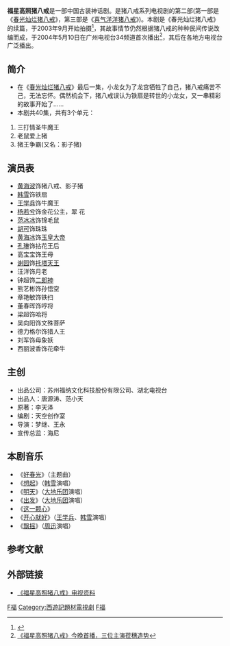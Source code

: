{{refimprove|time=2010-04-29T05:51:46+00:00}}
{{电视节目信息框
| 名稱 = 福星高照猪八戒
| 原名 = 
| 圖片 = Fu xing gao zhao ba jie.jpg
| 圖說 = 
| 分類 = 古装神话剧
| 原創者 = [[李天泽|李天泽]]
| 編劇 = 天空创作室
| 导演 = [[梦继|梦继]]、[[王永|王永]]
| 演出 = [[黄海波|黄海波]]、[[韩雪|韩雪]]、[[范冰冰|范冰冰]]、[[胡可_(演员)|胡可]]、[[王学兵|王学兵]]
| 配音 = 
| 旁白 = 
| 主題曲 = 好春光([[上海市长宁区少年宫合唱团|上海市长宁区少年宫合唱团]]演唱)
| 片尾曲 = 开心就好([[韩雪|韩雪]]、[[王子铭|王子铭]])
| 作曲 = 
| 國家 = {{PRC}}
| 語言 = [[普通话|普通话]]
| 季數 = 
| 集數 = 40集
| 每集列表 = 
| 製片人 = [[范小天|范小天]]
| 執行製片 = 
| 拍攝地 = {{CHN}}
| 攝像 = 
| 每集長 = 
| 頻道 = 
| 電視網 = 广州电视台34频道
| 視頻制式 = 
| 音頻制式 = 
| 播出國家 ={{CHN}} 
| 開始 = 2004年5月10日
| 結束 =
| 先於 = 
| 後於 = 
| 相關劇集 = 《[[春光灿烂猪八戒|春光灿烂猪八戒]]》2000年<br>《[[喜气洋洋猪八戒|喜气洋洋猪八戒]]》2005年
| 官方網站 = 
}}
'''福星高照猪八戒'''是一部中国古装神话剧。是猪八戒系列电视剧的第二部(第一部是《[[春光灿烂猪八戒|春光灿烂猪八戒]]》，第三部是《[[喜气洋洋猪八戒|喜气洋洋猪八戒]]》)。本剧是《春光灿烂猪八戒》的续篇，于2003年9月开始拍摄<ref>{{cite web | language = zh-hans | publisher = 新浪网 | title = 《福星高照猪八戒》9月开机 | url = http://ent.sina.com.cn/2003-09-01/0836194361.html |accessdate = 2010-04-29 }}</ref>，其故事情节仍然根据猪八戒的种种民间传说改编而成，于2004年5月10日在广州电视台34频道首次播出<ref>[http://ent.sina.com.cn/2004-05-10/1429386086.html 《福星高照猪八戒》今晚首播，三位主演莅穗造势]</ref>，其后在各地方电视台广泛播出。

==简介==
*在《[[春光灿烂猪八戒|春光灿烂猪八戒]]》最后一集，小龙女为了龙宫牺牲了自己，猪八戒痛苦不己，无法忘怀。偶然机会下，猪八戒误认为铁扇是转世的小龙女，又一串精彩的故事开始了……
*本剧共40集，共有3个单元：
#三打情圣牛魔王
#老鼠爱上猪
#猪王争霸(又名：影子猪)

==演员表==
*[[黄海波|黄海波]]饰猪八戒、影子猪
*[[韩雪|韩雪]]饰铁扇
*[[王学兵|王学兵]]饰牛魔王
*[[杨若兮|杨若兮]]饰金花公主，翠 花　
*[[范冰冰|范冰冰]]饰锦毛鼠
*[[胡可_(演员)|胡可]]饰珠珠　
*[[黄海冰|黄海冰]]饰[[玉皇大帝|玉皇大帝]]
*[[孔琳_(演員)|孔琳]]饰拈花王后
*高宝宝饰王母
*[[谢园|谢园]]饰[[托塔天王|托塔天王]]
*汪洋饰月老
*钟超饰[[二郎神|二郎神]]
*熊艺彬饰孙悟空
*章艳敏饰铁扫
*董春晖饰哼将
*梁超饰哈将
*吴向阳饰文殊菩萨
*德力格尔饰猎人王
*刘军饰母象妖
*西丽波香饰花牵牛

==主创==
*出品公司：苏州福纳文化科技股份有限公司、湖北电视台
*出品人：唐源涛、范小天
*原著：李天泽
*编剧：天空创作室
*导演：梦继、王永
*宣传总监：海尼

==本剧音乐==
*《[[好春光|好春光]]》（主题曲）
*《[[想起|想起]]》（[[韩雪|韩雪]]演唱）
*《[[明天|明天]]》（[[大地乐团|大地乐团]]演唱）
*《[[出发|出发]]》（[[大地乐团|大地乐团]]演唱）
*《[[这一颗心|这一颗心]]》
*《[[开心就好|开心就好]]》（[[王学兵|王学兵]]、[[韩雪|韩雪]]演唱）
*《[[飘摇|飘摇]]》（[[周迅|周迅]]演唱）

==参考文献==
{{reflist}}
<div class="references-small">
<references />
</div>

==外部链接==
*[http://data.ent.sina.com.cn/tv/9369.html 《福星高照猪八戒》电视资料]

{{2004年中國大陸古裝/民初電視劇}}
{{韩雪}}

[[Category:2004年中國電視劇集|F福]]
[[Category:西遊記題材電視劇|Category:西遊記題材電視劇]]
[[Category:豬八戒題材作品|F福]]